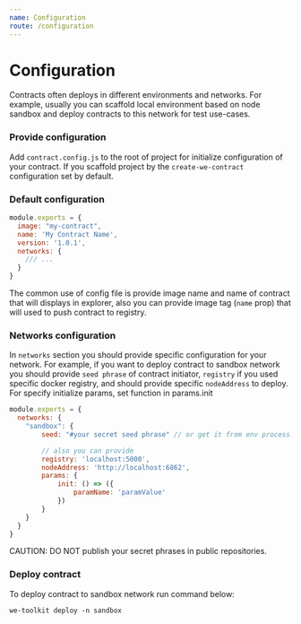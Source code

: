 ```yaml
---
name: Configuration
route: /configuration
---
```


# Configuration

Contracts often deploys in different environments and networks. For example, usually you can scaffold local environment based on node sandbox and deploy contracts to this network for test use-cases.

### Provide configuration

Add `contract.config.js` to the root of project for initialize configuration of your contract.
If you scaffold project by the `create-we-contract` configuration set by default.

### Default configuration

```js
module.exports = {
  image: "my-contract",
  name: 'My Contract Name',
  version: '1.0.1',
  networks: {
    /// ...
  }
}
```

The common use of config file is provide image name and name of contract that will displays in explorer, also you can provide image tag
(`name` prop) that will used to push contract to registry.

### Networks configuration

In `networks` section you should provide specific configuration for your network.
For example, if you want to deploy contract to sandbox network you should provide `seed phrase` of contract initiator,
`registry` if you used specific docker registry, and should provide specific `nodeAddress` to deploy.
For specify initialize params, set function in params.init

```js
module.exports = {
  networks: {
    "sandbox": {
        seed: "#your secret seed phrase" // or get it from env process.env.MY_SECRET_SEED

        // also you can provide
        registry: 'localhost:5000',
        nodeAddress: 'http://localhost:6862',
        params: {
            init: () => ({
                paramName: 'paramValue'
            })
        }
    }
  }
}
```

CAUTION: DO NOT publish your secret phrases in public repositories.

### Deploy contract

To deploy contract to sandbox network run command below:

```
we-toolkit deploy -n sandbox
```

